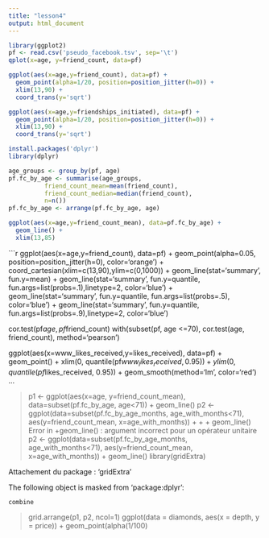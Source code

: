 ```yaml
---
title: "lesson4"
output: html_document
---
```



```r
library(ggplot2)
pf <- read.csv('pseudo_facebook.tsv', sep='\t')
qplot(x=age, y=friend_count, data=pf)
```
```r
ggplot(aes(x=age,y=friend_count), data=pf) + 
  geom_point(alpha=1/20, position=position_jitter(h=0)) + 
  xlim(13,90) +
  coord_trans(y='sqrt')
```


```r
ggplot(aes(x=age,y=friendships_initiated), data=pf) + 
  geom_point(alpha=1/20, position=position_jitter(h=0)) + 
  xlim(13,90) +
  coord_trans(y='sqrt')
```


```r
install.packages('dplyr')
library(dplyr)
```

```r
age_groups <- group_by(pf, age)
pf.fc_by_age <- summarise(age_groups, 
          friend_count_mean=mean(friend_count),
          friend_count_median=median(friend_count),
          n=n())
pf.fc_by_age <- arrange(pf.fc_by_age, age)

```


```r
ggplot(aes(x=age,y=friend_count_mean), data=pf.fc_by_age) + 
  geom_line() +
  xlim(13,85)
```



```r
ggplot(aes(x=age,y=friend_count), data=pf) + 
  geom_point(alpha=0.05, 
             position=position_jitter(h=0),
             color='orange') + 
  coord_cartesian(xlim=c(13,90),ylim=c(0,1000)) +
  geom_line(stat='summary', fun.y=mean) +
  geom_line(stat='summary', fun.y=quantile, fun.args=list(probs=.1),linetype=2, color='blue') +
  geom_line(stat='summary', fun.y=quantile, fun.args=list(probs=.5), color='blue') +
  geom_line(stat='summary', fun.y=quantile, fun.args=list(probs=.9),linetype=2, color='blue') 


cor.test(pf$age, pf$friend_count)
with(subset(pf, age <=70), cor.test(age, friend_count), method='pearson')

ggplot(aes(x=www_likes_received,y=likes_received), data=pf) + 
  geom_point() +
  xlim(0, quantile(pf$www_likes_received, 0.95)) +
  ylim(0, quantile(pf$likes_received, 0.95)) +
  geom_smooth(method='lm', color='red')
...


> 
> 
> p1 <- ggplot(aes(x=age, y=friend_count_mean), data=subset(pf.fc_by_age, age<71)) + geom_line()
> p2 <- ggplot(data=subset(pf.fc_by_age_months, age_with_months<71), aes(y=friend_count_mean, x=age_with_months)) +
+     + geom_line()
Error in +geom_line() : argument incorrect pour un opérateur unitaire
> p2 <- ggplot(data=subset(pf.fc_by_age_months, age_with_months<71), aes(y=friend_count_mean, x=age_with_months)) + geom_line()
> library(gridExtra)

Attachement du package : ‘gridExtra’

The following object is masked from ‘package:dplyr’:

    combine

> grid.arrange(p1, p2, ncol=1)
ggplot(data = diamonds, aes(x = depth, y = price)) + 
  geom_point(alpha(1/100)

